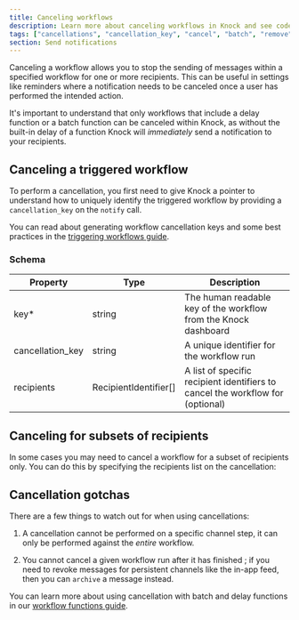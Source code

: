 ```yaml
---
title: Canceling workflows
description: Learn more about canceling workflows in Knock and see code examples to get started
tags: ["cancellations", "cancellation_key", "cancel", "batch", "remove"]
section: Send notifications
---
```



Canceling a workflow allows you to stop the sending of messages within a specified workflow for
one or more recipients. This can be useful in settings like reminders where a notification needs
to be canceled once a user has performed the intended action.

It's important to understand that only workflows that include a delay function or a batch function can be canceled within Knock, as without the built-in delay of a function Knock will _immediately_ send a notification to your recipients.

## Canceling a triggered workflow

To perform a cancellation, you first need to give Knock a pointer to understand how to uniquely
identify the triggered workflow by providing a `cancellation_key` on the `notify` call.

You can read about generating workflow cancellation keys and some best practices in the
[triggering workflows guide](/send-notifications/triggering-workflows#generating-a-cancellation-key).

<MultiLangCodeBlock
  snippet="workflows.cancel"
  title="Canceling a triggered workflow"
/>

### Schema

| Property         | Type                  | Description                                                                    |
| ---------------- | --------------------- | ------------------------------------------------------------------------------ |
| key\*            | string                | The human readable key of the workflow from the Knock dashboard                |
| cancellation_key | string                | A unique identifier for the workflow run                                       |
| recipients       | RecipientIdentifier[] | A list of specific recipient identifiers to cancel the workflow for (optional) |

## Canceling for subsets of recipients

In some cases you may need to cancel a workflow for a subset of recipients only. You can do this
by specifying the recipients list on the cancellation:

<MultiLangCodeBlock
  snippet="workflows.cancel-with-recipients"
  title="Canceling for subsets of recipients"
/>

## Cancellation gotchas

There are a few things to watch out for when using cancellations:

1. A cancellation cannot be performed on a specific channel step, it can only be performed against
   the _entire_ workflow.

2. You cannot cancel a given workflow run after it has finished ; if you need to revoke messages for
   persistent channels like the in-app feed, then you can `archive` a message instead.

You can learn more about using cancellation with batch and delay functions in our [workflow functions guide](/send-notifications/workflow-functions#using-workflow-cancellation-with-batches).
